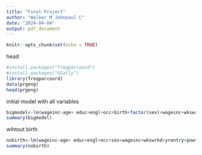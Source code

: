 ```yaml
---
title: "Final Project"
author: "Walker M Johnpaul C"
date: "2024-04-04"
output: pdf_document
---
```


```r
knitr::opts_chunk$set(echo = TRUE)
```


head
```r

#install.packages("freqparcoord")
#install.packages("GGally")
library(freqparcoord)
data(prgeng)
head(prgeng)
```


initial model with all variables

```r
bigmodel<-lm(wageinc~age+ educ+engl+occ+birth+factor(sex)+wageinc+wkswrkd+yrentry+powspuma, data =prgeng)
summary(bigmodel)
```
wihtout birth 
```r
nobirth<-lm(wageinc~age+ educ+engl+occ+sex+wageinc+wkswrkd+yrentry+powspuma, data =prgeng)
summary(nobirth)
```
